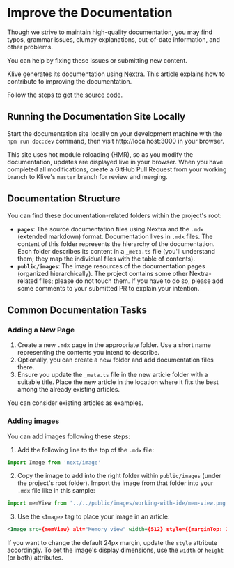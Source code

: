 # Improve the Documentation

Though we strive to maintain high-quality documentation, you may find typos, grammar issues, clumsy explanations, out-of-date information, and other problems.

You can help by fixing these issues or submitting new content.

Klive generates its documentation using [Nextra](https://nextra.site/). This article explains how to contribute to improving the documentation. 

Follow the steps to [get the source code](./get-source).

## Running the Documentation Site Locally

Start the documentation site locally on your development machine with the `npm run doc:dev` command, then visit http://localhost:3000 in your browser.

This site uses hot module reloading (HMR), so as you modify the documentation, updates are displayed live in your browser. When you have completed all modifications, create a GitHub Pull Request from your working branch to Klive's `master` branch for review and merging.

## Documentation Structure

You can find these documentation-related folders within the project's root:
- **`pages`**: The source documentation files using Nextra and the `.mdx` (extended markdown) format. Documentation lives in `.mdx` files. The content of this folder represents the hierarchy of the documentation. Each folder describes its content in a `_meta.ts` file (you'll understand them; they map the individual files with the table of contents).
- **`public/images`**: The image resources of the documentation pages (organized hierarchically). 
The project contains some other Nextra-related files; please do not touch them. If you have to do so, please add some comments to your submitted PR to explain your intention.

## Common Documentation Tasks

### Adding a New Page

1. Create a new `.mdx` page in the appropriate folder. Use a short name representing the contents you intend to describe.
2. Optionally, you can create a new folder and add documentation files there.
3. Ensure you update the `_meta.ts` file in the new article folder with a suitable title. Place the new article in the location where it fits the best among the already existing articles.

You can consider existing articles as examples.

### Adding images

You can add images following these steps:

1. Add the following line to the top of the `.mdx` file:
```js
import Image from 'next/image'
```

2. Copy the image to add into the right folder within `public/images` (under the project's root folder).
Import the image from that folder into your `.mdx` file like in this sample:

```js
import memView from '../../public/images/working-with-ide/mem-view.png'
```

3. Use the `<Image>` tag to place your image in an article:

```xml
<Image src={memView} alt="Memory view" width={512} style={{marginTop: 24}} />
```

If you want to change the default 24px margin, update the `style` attribute accordingly. To set the image's display dimensions, use the `width` or `height` (or both) attributes.

